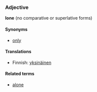===Adjective===
'''lone''' (no comparative or superlative forms)

====Synonyms====
*[[only]]

====Translations====

*Finnish: [[yksinäinen]]

====Related terms====
*[[alone]]